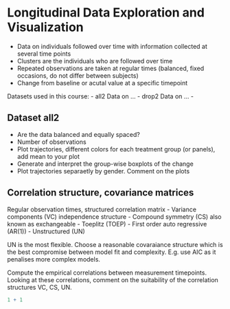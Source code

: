# Longitudinal Data Exploration and Visualization

- Data on individuals followed over time with information collected at several time points
- Clusters are the individuals who are followed over time
- Repeated observations are taken at regular times (balanced, fixed occasions, do not differ between subjects) 
- Change from baseline or acutal value at a specific timepoint

Datasets used in this course:
- all2 Data on ...
- drop2 Data on ...
- 

## Dataset all2
- Are the data balanced and equally spaced?
- Number of observations
- Plot trajectories, different colors for each treatment group (or panels), add mean to your plot
- Generate and interpret the group-wise boxplots of the change
- Plot trajectories separaetly by gender. Comment on the plots

## Correlation structure, covariance matrices
Regular observation times, structured correlation matrix
- Variance components (VC) independence structure
- Compound symmetry (CS) also known as exchangeable
- Toeplitz (TOEP)
- First order auto regressive (AR(1))
- Unstructured (UN)

UN is the most flexible. Choose a reasonable covaraiance structure which is the best compromise between model fit and complexity. E.g. use AIC as it penalises more complex models.

Compute the empirical correlations between measurement timepoints. Looking at these correlations, comment on the suitability of the correlation structures VC, CS, UN.

```r
1 + 1
```
